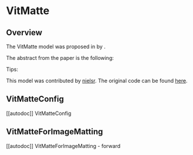 <!--Copyright 2023 The HuggingFace Team. All rights reserved.

Licensed under the Apache License, Version 2.0 (the "License"); you may not use this file except in compliance with
the License. You may obtain a copy of the License at

http://www.apache.org/licenses/LICENSE-2.0

Unless required by applicable law or agreed to in writing, software distributed under the License is distributed on
an "AS IS" BASIS, WITHOUT WARRANTIES OR CONDITIONS OF ANY KIND, either express or implied. See the License for the
specific language governing permissions and limitations under the License.
-->

# VitMatte

## Overview

The VitMatte model was proposed in [<INSERT PAPER NAME HERE>](<INSERT PAPER LINK HERE>) by <INSERT AUTHORS HERE>.
<INSERT SHORT SUMMARY HERE>

The abstract from the paper is the following:

*<INSERT PAPER ABSTRACT HERE>*

Tips:

<INSERT TIPS ABOUT MODEL HERE>

This model was contributed by [nielsr](https://huggingface.co/nielsr).
The original code can be found [here](<INSERT LINK TO GITHUB REPO HERE>).


## VitMatteConfig

[[autodoc]] VitMatteConfig

## VitMatteForImageMatting

[[autodoc]] VitMatteForImageMatting
    - forward
